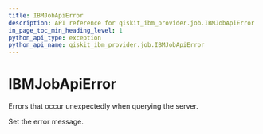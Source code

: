 ```yaml
---
title: IBMJobApiError
description: API reference for qiskit_ibm_provider.job.IBMJobApiError
in_page_toc_min_heading_level: 1
python_api_type: exception
python_api_name: qiskit_ibm_provider.job.IBMJobApiError
---
```


# IBMJobApiError

<Class id="qiskit_ibm_provider.job.IBMJobApiError" isDedicatedPage={true} github="https://github.com/Qiskit/qiskit-ibm-provider/tree/stable/0.11/qiskit_ibm_provider/job/exceptions.py#L26-L29" signature="IBMJobApiError(*message)">
  Errors that occur unexpectedly when querying the server.

  Set the error message.
</Class>

